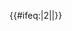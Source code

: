 {{#ifeq:{{{exclude}}}|2||{{NYCS time 2|2|icon=alltimes|text=任何時候停站|time={{{time|}}}}}}}<noinclude>
[[Category:紐約地鐵模板|{{PAGENAME}}]]
</noinclude>